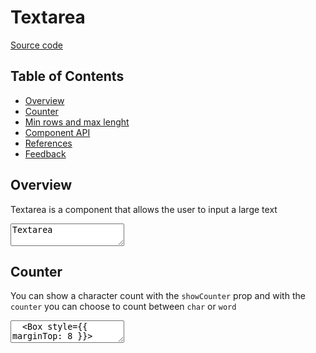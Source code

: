 
# Textarea

[Source code](https://github.com/leemonade/bubbles/tree/main/packages/components/src/form/Textarea/Textarea.js)

## Table of Contents

<!-- START doctoc generated TOC please keep comment here to allow auto update -->
<!-- DON'T EDIT THIS SECTION, INSTEAD RE-RUN doctoc TO UPDATE -->

- [Overview](#overview)
- [Counter](#counter)
- [Min rows and max lenght](#min-rows-and-max-lenght)
- [Component API](#component-api)
- [References](#references)
- [Feedback](#feedback)

## Overview

Textarea is a component that allows the user to input a large text

<ThemeProvider>
  <Textarea showCounter>Textarea</Textarea>
</ThemeProvider>

## Counter

You can show a character count with the `showCounter` prop and with the `counter` you can choose to count between `char` or `word`

<ThemeProvider>
  <Textarea value="This is a Textarea with showCounter and counting characters" showCounter />
  <Box style={{ marginTop: 8 }}></Box>
  <Textarea
    value="This is a Textarea with showCounter and counting words"
    showCounter
    counter="word"
  />
</ThemeProvider>

## Min rows and max lenght

You can also change the amount of minimum rows that are shown and the max lenght of rows it will grow with `minRows` and `maxLenght`

<ThemeProvider>
  <Textarea
    minRows={1}
    maxLenght={1}
    value="Lorem ipsum dolor sit amet, consectetur adipiscing elit, sed do eiusmod tempor incididunt ut labore et dolore magna aliqua.
    Ut enim ad minim veniam, quis nostrud exercitation ullamco laboris nisi ut aliquip ex ea commodo consequat. Duis aute irure dolor in reprehenderit
    in voluptate velit esse cillum dolore eu fugiat nulla pariatur. Excepteur sint occaecat cupidatat non proident, sunt in culpa qui officia deserunt mollit anim id est laborum."
  />
</ThemeProvider>

## Component API

<Preview>
  <Story id="molecules-form-textarea--playground" />
</Preview>

<Props of={Textarea} />

## References

[MDN: ARIA Textbox role](https://developer.mozilla.org/en-US/docs/Web/Accessibility/ARIA/Roles/textbox_role)

[W3: Role attribute](https://www.w3.org/WAI/PF/HTML/wiki/RoleAttribute)

## Feedback

Help us improve this component by providing feedback, asking questions on Slack, or updating this file on
[GitHub](https://github.com/leemonade/bubbles/edit/main/packages/components/src/form/Textarea/Textarea.mdx)
